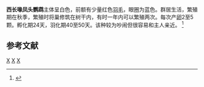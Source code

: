 {{Speciesbox
| genus = Cacatua
| species = pastinator
| status_system = iucn3.1
| image = Cacatua pastinato -Blackpool Zoo-8a.jpg
| authority = (Gould, 1841)
}}

'''西长喙凤头鹦鹉'''主体呈白色，前额有少量红色[[羽毛|羽毛]]，眼圈为蓝色。群居生活，繁殖期在秋季，繁殖时将巢修筑在树干内，有时一年内可以繁殖两次。每次产[[卵|卵]]2至5颗。孵化期24天，羽化期40至50天。该种较为吵闹但很容易和主人亲近。
<ref>{{Cite web |url=http://www.birdlife.org/datazone/species/index.html?action=SpcHTMDetails.asp&sid=1406&m=0 |title=Western Corella - BirdLife Species Factsheet |access-date=2009-09-13 |archive-date=2009-01-05 |archive-url=https://web.archive.org/web/20090105141328/http://www.birdlife.org/datazone/species/index.html?action=SpcHTMDetails.asp&sid=1406&m=0 |dead-url=no }}</ref>

==参考文献==
{{reflist}}
{{Taxonbar}}

[[Category:凤头鹦鹉属|X]]
[[Category:能言鳥類|X]]
[[Category:1841年描述的鸟类|X]]
